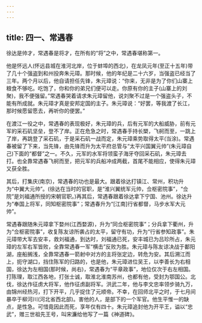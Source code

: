 ```yaml
---
---
---
```

title: 四一、常遇春
---



徐达是帅才，常遇春是将才，在所有的“将”之中，常遇春堪称第一。

他是怀远人(怀远县城在淮河北岸，位于蚌埠的西北)，在龙凤元年(至正十五年)带了几十个强盗到和州投奔朱元璋。那时候，他的年纪是二十六岁，当强盗已经当了三年。两个月以后，他自请担任先锋，朱元璋说：“你来，无非是为了你们山寨上粮食不够吃。吃饱了，你和你的弟兄们便可以走。你原有你的主子(山寨上的刘聚)，我不便强留。”常遇春哭着请求朱元璋留他，说刘聚不过是一个强盗头子，不能有所成就。朱元璋才真是安邦定国的主子。朱元璋说：“好罢，等我渡了长江，那时候愿留愿去，再听你的便罢。”

在渡江一役之中，常遇春的表现极好，朱元璋的兵，后有元军的大船威胁，前有元军的采石矶坚垒，登不了岸。正在危急之时，常遇春手持长槊，飞舸而至，一跳上了岸，再跳登了采石矶，于是采石矶一战而定，朱元璋乘势取得太平(当涂)。常遇春被留了下来，当先锋，由先锋而升为太平府总管与“太平兴国翼元帅”(朱元璋自己)下面的“都督”之一。不久，元军的水军将领蛮子海牙夺回采石矶，朱元璋去打。也全靠常遇春飞舸而至，把元军的兵船冲成两截，首尾不能相应，使得朱元璋又获全胜。

其后，打集庆(南京)，常遇春的功也是最大。跟着徐达打镇江、常州，积功升为“中翼大元帅”。(徐达在当时的官职，是“淮兴翼统军元帅，佥枢密院事”，“佥院”是刘福通所授的宋朝官职。)再其后，常遇春跟着徐达拿下宁国、池州。徐达升为“奉国上将军，同知枢密院事”；常遇春升为“[江南]行省都督，马步水军大元帅”。

常遇春跟随朱元璋拿下婺州(江西婺源)，升为“同佥枢密院事”；分兵拿下衢州，升为“佥枢密院事”，收复陈友谅所袭占的太平，留守有功，升为“行省参知政事”。朱元璋带大军去安丰，救刘福通，到达时，刘福通已死，安丰城已为吕珍所占，朱元璋的左军右军皆败，全靠常遇春一军“横击”反败为胜。朱元璋与陈友谅决战于鄱阳湖，座船搁浅，全靠常遇春一箭射中对方的主将张定边，转危为安。其后溯江而上，扼守湖口，挡住陈军的归路的，也是他，朱元璋进位吴王，以李善长为右相国，徐达为左相国(那时候，尚右)，常遇春为“平章政事”，地位仅次于右左相国。打陈理，取江西各地，打张士诚，取淮北淮南苏州，也都有他，受封为鄂国公。北伐，徐达作征虏大将军，他作征虏副将军。洪武二年，他与李文忠率领步骑九万，由锦州经热河，打下开平，几乎捉住了元顺帝。不幸，在回师北平之时，于七月间暴卒于柳河川(河北省西北部)。害他的人，是部下的一个军官。他生平惟一的缺点，是性急。可惜竟因此而死，享年仅有四十。朱元璋追封他为开平王，谥以“忠武”，赠三世祖先王号，叫宋濂给他写了一篇《神道碑》。